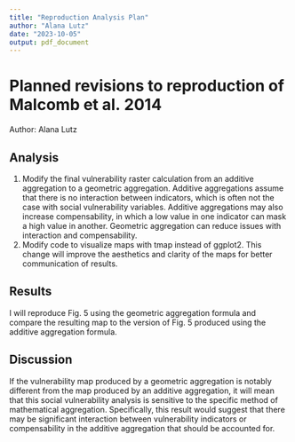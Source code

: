 ```yaml
---
title: "Reproduction Analysis Plan"
author: "Alana Lutz"
date: "2023-10-05"
output: pdf_document
---
```


# Planned revisions to reproduction of Malcomb et al. 2014

Author: Alana Lutz

## Analysis

1) Modify the final vulnerability raster calculation from an additive aggregation to a geometric aggregation.
Additive aggregations assume that there is no interaction between indicators, which is often not the case with social vulnerability variables.
Additive aggregations may also increase compensability, in which a low value in one indicator can mask a high value in another.
Geometric aggregation can reduce issues with interaction and compensability.
2) Modify code to visualize maps with tmap instead of ggplot2.
This change will improve the aesthetics and clarity of the maps for better communication of results.

## Results

I will reproduce Fig. 5 using the geometric aggregation formula and compare the resulting map to the version of Fig. 5 produced using the additive aggregation formula.

## Discussion

If the vulnerability map produced by a geometric aggregation is notably different from the map produced by an additive aggregation, it will mean that this social vulnerability analysis is sensitive to the specific method of mathematical aggregation.
Specifically, this result would suggest that there may be significant interaction between vulnerability indicators or compensability in the additive aggregation that should be accounted for.